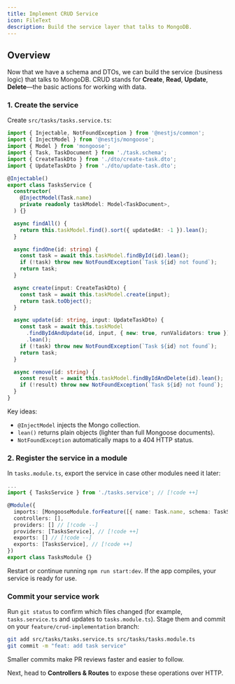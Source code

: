 ```yaml
---
title: Implement CRUD Service
icon: FileText
description: Build the service layer that talks to MongoDB.
---
```


## Overview

Now that we have a schema and DTOs, we can build the service (business logic) that talks to MongoDB. CRUD stands for **Create**, **Read**, **Update**, **Delete**—the basic actions for working with data.

### 1. Create the service

Create `src/tasks/tasks.service.ts`:

```ts title="src/tasks/tasks.service.ts"
import { Injectable, NotFoundException } from '@nestjs/common';
import { InjectModel } from '@nestjs/mongoose';
import { Model } from 'mongoose';
import { Task, TaskDocument } from './task.schema';
import { CreateTaskDto } from './dto/create-task.dto';
import { UpdateTaskDto } from './dto/update-task.dto';

@Injectable()
export class TasksService {
  constructor(
    @InjectModel(Task.name)
    private readonly taskModel: Model<TaskDocument>,
  ) {}

  async findAll() {
    return this.taskModel.find().sort({ updatedAt: -1 }).lean();
  }

  async findOne(id: string) {
    const task = await this.taskModel.findById(id).lean();
    if (!task) throw new NotFoundException(`Task ${id} not found`);
    return task;
  }

  async create(input: CreateTaskDto) {
    const task = await this.taskModel.create(input);
    return task.toObject();
  }

  async update(id: string, input: UpdateTaskDto) {
    const task = await this.taskModel
      .findByIdAndUpdate(id, input, { new: true, runValidators: true })
      .lean();
    if (!task) throw new NotFoundException(`Task ${id} not found`);
    return task;
  }

  async remove(id: string) {
    const result = await this.taskModel.findByIdAndDelete(id).lean();
    if (!result) throw new NotFoundException(`Task ${id} not found`);
  }
}
```

Key ideas:

- `@InjectModel` injects the Mongo collection.
- `lean()` returns plain objects (lighter than full Mongoose documents).
- `NotFoundException` automatically maps to a 404 HTTP status.

### 2. Register the service in a module

In `tasks.module.ts`, export the service in case other modules need it later:

```ts title="src/tasks/tasks.module.ts"
...
import { TasksService } from './tasks.service'; // [!code ++]

@Module({
  imports: [MongooseModule.forFeature([{ name: Task.name, schema: TaskSchema }])],
  controllers: [],
  providers: [] // [!code --]
  providers: [TasksService], // [!code ++]
  exports: [] // [!code --]
  exports: [TasksService], // [!code ++]
})
export class TasksModule {}
```

Restart or continue running `npm run start:dev`. If the app compiles, your service is ready for use.

### Commit your service work

Run `git status` to confirm which files changed (for example, `tasks.service.ts` and updates to `tasks.module.ts`). Stage them and commit on your `feature/crud-implementation` branch:

```bash
git add src/tasks/tasks.service.ts src/tasks/tasks.module.ts
git commit -m "feat: add task service"
```

Smaller commits make PR reviews faster and easier to follow.

Next, head to **Controllers & Routes** to expose these operations over HTTP.
